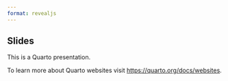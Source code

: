 ```yaml
---
format: revealjs
---
```


## Slides

This is a Quarto presentation.

To learn more about Quarto websites visit <https://quarto.org/docs/websites>.
